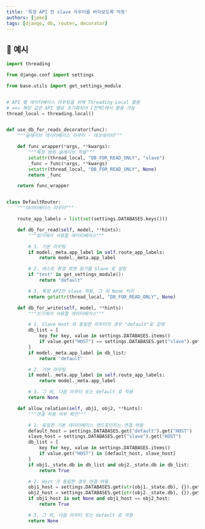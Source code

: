 ```yaml
---
title: '특정 API 만 slave 라우터를 바라보도록 적용'
authors: [jake]
tags: [django, db, router, decorator]
---
```


## 🐥 예시

```python
import threading

from django.conf import settings

from base.utils import get_settings_module


# API 별 데이터베이스 라우팅을 위해 Threading Local 활용
# ==> 해당 값은 API 별로 초기화되어 [전역]에서 활용 가능
thread_local = threading.local()


def use_db_for_reads_decorator(func):
    """슬레이브 데이터베이스 라우터 - 데코레이터"""

    def func_wrapper(*args, **kwargs):
        """특정 범위 슬레이브 적용"""
        setattr(thread_local, "DB_FOR_READ_ONLY", "slave")
        _func = func(*args, **kwargs)
        setattr(thread_local, "DB_FOR_READ_ONLY", None)
        return _func

    return func_wrapper


class DefaultRouter:
    """데이터베이스 라우터"""

    route_app_labels = list(set(settings.DATABASES.keys()))

    def db_for_read(self, model, **hints):
        """읽기에서 사용할 데이터베이스"""

        # 1. 기본 라우팅
        if model._meta.app_label in self.route_app_labels:
            return model._meta.app_label

        # 2. 테스트 환경 외엔 읽기를 Slave 로 설정
        if "test" in get_settings_module():
            return "default"

        # 3. 특정 API만 slave 적용, 그 외 None 처리
        return getattr(thread_local, "DB_FOR_READ_ONLY", None)

    def db_for_write(self, model, **hints):
        """쓰기에서 사용할 데이터베이스"""

        # 1. Slave Host 와 동일한 라우터의 경우 "default"로 강제
        db_list = [
            key for key, value in settings.DATABASES.items()
            if value.get("HOST") == settings.DATABASES.get("slave").get("HOST")
        ]
        if model._meta.app_label in db_list:
            return "default"

        # 2. 기본 라우팅
        if model._meta.app_label in self.route_app_labels:
            return model._meta.app_label

        # 3. 그 외, 다음 라우터 또는 default 로 적용
        return None

    def allow_relation(self, obj1, obj2, **hints):
        """연결 허용 여부 확인"""

        # 1. 동일한 기본 데이터베이스 엔드포인트는 연결 허용
        default_host = settings.DATABASES.get("default").get("HOST")
        slave_host = settings.DATABASES.get("slave").get("HOST")
        db_list = [
            key for key, value in settings.DATABASES.items()
            if value.get("HOST") in [default_host, slave_host]
        ]
        if obj1._state.db in db_list and obj2._state.db in db_list:
            return True

        # 2. Host 가 동일한 경우 연결 허용
        obj1_host = settings.DATABASES.get(str(obj1._state.db), {}).get("HOST")
        obj2_host = settings.DATABASES.get(str(obj2._state.db), {}).get("HOST")
        if obj1_host is not None and obj1_host == obj2_host:
            return True

        # 3. 그 외, 다음 라우터 또는 default 로 적용
        return None
```

